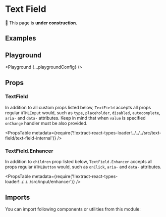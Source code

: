 



# Text Field

🚧 This page is **under construction**.

## Examples

<Example title="Basic Usage" path="text-field/basic-usage">
  <BasicUsage />
</Example>

<Example title="Sizes" path="text-field/sizes">
  <Sizes />
</Example>

<Example title="Types" path="text-field/types">
  <Types />
</Example>

<Example title="States" path="text-field/states">
  <States />
</Example>

<Example title="Required" path="text-field/required">
  <Required />
</Example>

<Example title="With Enhancers" path="text-field/with-enhancers">
  <WithEnhancers />
</Example>

<Example title="Inverted" path="text-field/inverted" darkPreview>
  <Inverted />
</Example>

## Playground

<Playground {...playgroundConfig} />

## Props

### TextField

In addition to all custom props listed below, `TextField` accepts all props regular `HTMLInput` would, such as `type`, `placeholder`, `disabled`, `autocomplete`, `aria-` and `data-` attributes. Keep in mind that when `value` is specified `onChange` handler must be also provided.

<PropsTable
  metadata={require('!!extract-react-types-loader!../../../src/text-field/text-field-internal')}
/>

### TextField.Enhancer

In addition to `children` prop listed below, `TextField.Enhancer` accepts all props regular `HTMLButton` would, such as `onClick`, `aria-` and `data-` attributes.

<PropsTable
  metadata={require('!!extract-react-types-loader!../../../src/input/enhancer')}
/>

## Imports

You can import following components or utilities from this module:

<Imports module={TextField} path="@datacamp/waffles/text-field" />
